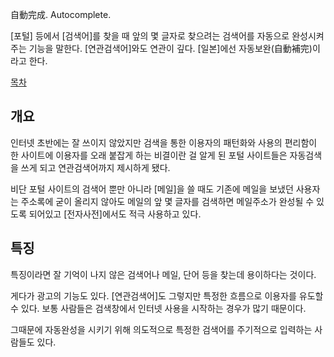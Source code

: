 自動完成. Autocomplete.

[포털] 등에서 [검색어]를 찾을 때 앞의 몇 글자로 찾으려는 검색어를 자동으로 완성시켜주는 기능을 말한다. [연관검색어]와도 연관이 깊다. [일본]에선 자동보완(自動補完)이라고 한다.

[[목차]]
== 개요 ==
인터넷 초반에는 잘 쓰이지 않았지만 검색을 통한 이용자의 패턴화와 사용의 편리함이 한 사이트에 이용자를 오래 붙잡게 하는 비결이란 걸 알게 된 포털 사이트들은 자동검색을 쓰게 되고 연관검색어까지 제시하게 됐다.

비단 포털 사이트의 검색어 뿐만 아니라 [메일]을 쓸 때도 기존에 메일을 보냈던 사용자는 주소록에 굳이 올리지 않아도 메일의 앞 몇 글자를 검색하면 메일주소가 완성될 수 있도록 되어있고 [전자사전]에서도 적극 사용하고 있다.
== 특징 ==
특징이라면 잘 기억이 나지 않은 검색어나 메일, 단어 등을 찾는데 용이하다는 것이다.

게다가 광고의 기능도 있다. [연관검색어]도 그렇지만 특정한 흐름으로 이용자를 유도할 수 있다. 보통 사람들은 검색창에서 인터넷 사용을 시작하는 경우가 많기 때문이다.

그때문에 자동완성을 시키기 위해 의도적으로 특정한 검색어를 주기적으로 입력하는 사람들도 있다. 
